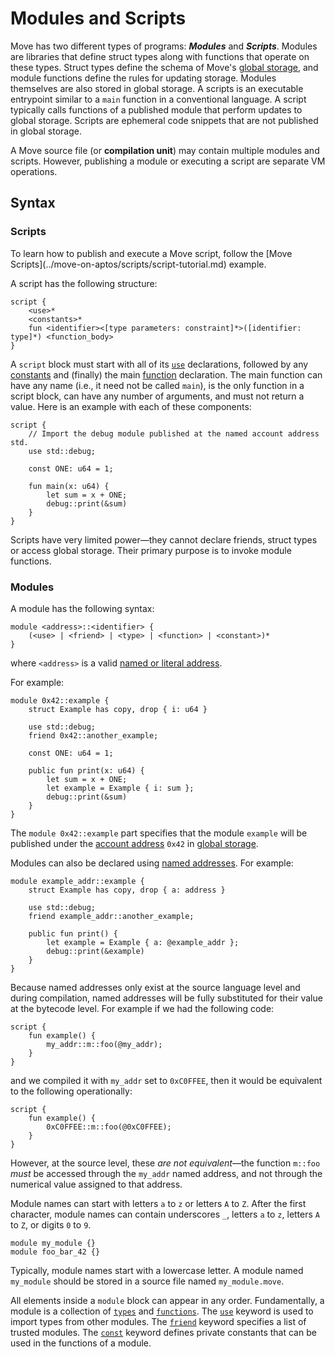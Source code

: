 
# Modules and Scripts

Move has two different types of programs: **_Modules_** and **_Scripts_**. Modules are libraries that define struct types along with functions that operate on these types. Struct types define the schema of Move's [global storage](./global-storage-structure.md), and module functions define the rules for updating storage. Modules themselves are also stored in global storage. A scripts is an executable entrypoint similar to a `main` function in a conventional language. A script typically calls functions of a published module that perform updates to global storage. Scripts are ephemeral code snippets that are not published in global storage.

A Move source file (or **compilation unit**) may contain multiple modules and scripts. However, publishing a module or executing a script are separate VM operations.

## Syntax

### Scripts

<Callout type="info">
To learn how to publish and execute a Move script, follow the [Move Scripts](../move-on-aptos/scripts/script-tutorial.md) example.
</Callout>

A script has the following structure:

```text
script {
    <use>*
    <constants>*
    fun <identifier><[type parameters: constraint]*>([identifier: type]*) <function_body>
}
```

A `script` block must start with all of its [`use`](./uses.md) declarations, followed by any [constants](./constants.md) and (finally) the main
[function](./functions.md) declaration.
The main function can have any name (i.e., it need not be called `main`), is the only function in a script block, can have any number of
arguments, and must not return a value. Here is an example with each of these components:

```move
script {
    // Import the debug module published at the named account address std.
    use std::debug;

    const ONE: u64 = 1;

    fun main(x: u64) {
        let sum = x + ONE;
        debug::print(&sum)
    }
}
```

Scripts have very limited power—they cannot declare friends, struct types or access global storage. Their primary purpose is to invoke module functions.

### Modules

A module has the following syntax:

```move
module <address>::<identifier> {
    (<use> | <friend> | <type> | <function> | <constant>)*
}
```

where `<address>` is a valid [named or literal address](./address.md).

For example:

```move
module 0x42::example {
    struct Example has copy, drop { i: u64 }

    use std::debug;
    friend 0x42::another_example;

    const ONE: u64 = 1;

    public fun print(x: u64) {
        let sum = x + ONE;
        let example = Example { i: sum };
        debug::print(&sum)
    }
}
```

The `module 0x42::example` part specifies that the module `example` will be published under the [account address](./address.md) `0x42` in [global storage](./global-storage-structure.md).

Modules can also be declared using [named addresses](./address.md). For example:

```move
module example_addr::example {
    struct Example has copy, drop { a: address }

    use std::debug;
    friend example_addr::another_example;

    public fun print() {
        let example = Example { a: @example_addr };
        debug::print(&example)
    }
}
```

Because named addresses only exist at the source language level and during compilation,
named addresses will be fully substituted for their value at the bytecode
level. For example if we had the following code:

```move
script {
    fun example() {
        my_addr::m::foo(@my_addr);
    }
}
```

and we compiled it with `my_addr` set to `0xC0FFEE`, then it would be equivalent
to the following operationally:

```move
script {
    fun example() {
        0xC0FFEE::m::foo(@0xC0FFEE);
    }
}
```

However, at the source level, these _are not equivalent_—the function
`m::foo` _must_ be accessed through the `my_addr` named address, and not through
the numerical value assigned to that address.

Module names can start with letters `a` to `z` or letters `A` to `Z`. After the first character, module names can contain underscores `_`, letters `a` to `z`, letters `A` to `Z`, or digits `0` to `9`.

```move
module my_module {}
module foo_bar_42 {}
```

Typically, module names start with a lowercase letter. A module named `my_module` should be stored in a source file named `my_module.move`.

All elements inside a `module` block can appear in any order.
Fundamentally, a module is a collection of [`types`](./structs-and-resources.md) and [`functions`](./functions.md).
The [`use`](./uses.md) keyword is used to import types from other modules.
The [`friend`](./friends.md) keyword specifies a list of trusted modules.
The [`const`](./constants.md) keyword defines private constants that can be used in the functions of a module.

